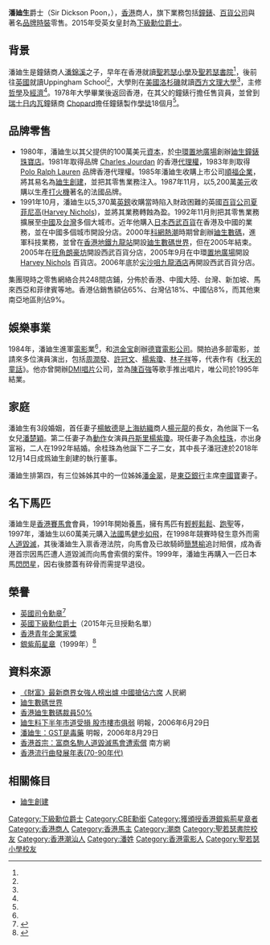 {{Infobox person
| 前綴尊稱   = 
| 姓名       = 潘廸生
| 後綴尊稱   = 
| 圖像       = 
| 圖像大小   = 
| 圖像替代   = 
| 圖像說明   = 
| 原文名     = 
| 語系       = 
| 羅馬拼音   = 
| 本名       = 
| 英文名     =
| 字         = 
| 號         =  
| 出生名     =
| 出生日期   = {{Birth date and age|1956|6|19}}<ref name="創意搖籃 德寶的童話">{{cite web |url=https://www.filmarchive.gov.hk/documents/18995340/19057015/ebook_chi_03.pdf |title=創意搖籃 德寶的童話 |last= |first= |date= |website= |publisher=香港電影資料館 |access-date=2021-09-21 |quote= |archive-date=2021-09-21 |archive-url=https://web.archive.org/web/20210921062520/https://www.filmarchive.gov.hk/documents/18995340/19057015/ebook_chi_03.pdf |dead-url=no }}</ref>
| 出生地     = 
| 受洗       = 
| 失蹤日期   = <!-- {{Disappeared date and age|YYYY|MM|DD|YYYY|MM|DD}} -->
| 失蹤地     = 
| 失蹤情況   = 
| 死亡日期   = <!-- {{Death date and age|YYYY|MM|DD|YYYY|MM|DD}} -->
| 死亡地     = 
| 死因       = 
| 遺體發現地 = 
| 墓地       = 
| 墓地坐標   = <!-- {{Coord|LAT|LONG|display=inline}} -->
| 紀念建築   = 
| 居住地     = 
| 國籍       = {{GBR}} <!--大英帝國勳章受勳者需要是英國國民才可冠上爵士頭銜，証明他是英藉。想改成單中國藉，請提岀處  -->
| 籍貫       =
| 別名       = 
| 種族       = 
| 語言       = 
| 公民權     = 
| 教育程度   = 
| 母校       = 
| 職業       = 
| 活躍時期   = 
| 僱主       = 
| 組織       = 
| 機構       = 
| 知名原因   = 
| 知名作品   = 
| 風格       = 
| 受影響於   = 
| 影響於     = 
| 家鄉       = 
| 薪金       = 
| 凈資產     = 
| 身高       = 
| 體重       = 
| 髮色       = 
| 瞳色       = 
| 三圍       = 
| 電視節目   = 
| 頭銜       = 
| 頭銜時期   = 
| 前任       = 
| 繼任       = 
| 政黨       = 
| 政治運動   = 
| 競爭者     = 
| 董事會     = 
| 宗教信仰   = 
| 宗派       = 
| 刑事起訴   = 
| 刑事處罰   = 
| 刑事狀況   = 
| 配偶       = 余桂珠
| 伴侶       = 
| 子女       = 
| 父母       = [[潘錦溪|潘錦溪]]（父親）
| 親屬       = [[潘金翠|潘金翠]]（姊姊）<br/>[[李國寶|李國寶]]（姊夫）
| 呼號       = 
| 獲獎       = 
| 簽名       = 
| 簽名大小   = 
| 簽名替代   = 
| module     = 
| module2    = 
| module3    = 
| module4    = 
| module5    = 
| module6    = 
| 網站       = <!-- {{URL|www.example.com}} -->
| 腳註       = 
| 寬度       = 
}}

'''潘廸生'''爵士{{CBE|nocat}}{{SBSHK|nocat}}（Sir Dickson Poon，{{bd|1956年|6月19日|||Poon, Sir Dickson}}），[[香港|香港]]商人，旗下業務包括[[鐘錶|鐘錶]]、[[百貨公司|百貨公司]]與著名[[品牌|品牌]][[時裝|時裝]]零售。2015年受英女皇封為[[下級勳位爵士|下級勳位爵士]]。

==背景==
潘廸生是鐘錶商人[[潘錦溪|潘錦溪]]之子，早年在香港就讀[[聖若瑟小學|聖若瑟小學]]及[[聖若瑟書院|聖若瑟書院]]<ref name="創意搖籃 德寶的童話" />，後前往[[英國|英國]]就讀Uppingham School<ref name="創意搖籃 德寶的童話" />，大學則在[[美國|美國]][[洛杉磯|洛杉磯]]就讀[[西方學院|西方文理大學]]<ref name="創意搖籃 德寶的童話" />，主修[[哲學|哲學]]及[[經濟|經濟]]<ref name="創意搖籃 德寶的童話" />。1978年大學畢業後返回香港，在其父的鐘錶行擔任售貨員，並曾到[[瑞士|瑞士]][[日内瓦|日内瓦]]鐘錶商 [[Chopard|Chopard]]擔任鐘錶製作[[學徒|學徒]]18個月<ref name="創意搖籃 德寶的童話" />。

== 品牌零售 ==
{{main|廸生創建}}
* 1980年，潘廸生以其父提供的100萬美元[[資本|資本]]，於[[中環|中環]][[置地廣塲|置地廣場]]創辦[[廸生鐘錶珠寶店|廸生鐘錶珠寶店]]。1981年取得品牌 [[Charles_Jourdan|Charles Jourdan]] 的香港[[代理權|代理權]]，1983年則取得 [[Polo_Ralph_Lauren|Polo Ralph Lauren]] 品牌香港代理權。1985年潘廸生收購上市公司[[順福企業|順福企業]]，將其易名為[[廸生創建|廸生創建]]，並把其零售業務注入。1987年11月，以5,200萬[[美元|美元]]收購以生產[[打火機|打火機]]著名的法國品牌{{tsl|en|ST Dupont|都彭}}。
* 1991年10月，潘廸生以5,370萬[[英鎊|英鎊]]收購當時陷入財政困難的英國[[百貨公司|百貨公司]][[夏菲尼高|夏菲尼高]]([[Harvey_Nichols|Harvey Nichols]])，並將其業務轉蝕為盈。1992年11月則把其零售業務擴展至[[中國|中國]]及[[台灣|台灣]]多個大城市。近年他購入[[日本|日本]][[西武百貨|西武百貨]]在香港及中國的業務，並在中國多個城市開設分店。2000年[[科網熱潮|科網熱潮]]時期曾創辦[[廸生數碼|廸生數碼]]，進軍科技業務，並曾在[[香港地鐵|香港地鐵]][[九龍站_(港鐵)|九龍站]]開設[[廸生數碼世界|廸生數碼世界]]，但在2005年結束。2005年在[[旺角|旺角]][[朗豪坊|朗豪坊]]開設西武百貨分店，2005年9月在中環[[置地廣塲|置地廣場]]開設 [[Harvey_Nichols|Harvey Nichols]] 百貨店。2006年底於[[尖沙咀|尖沙咀]][[九龍酒店|九龍酒店]]再開設西武百貨分店。

集團現時之零售網絡合共248間店鋪，分佈於香港、中國大陸、台灣、新加坡、馬來西亞和菲律賓等地。香港佔銷售額佔65%、台灣佔18%、中國佔8%，而其他東南亞地區則佔9%。

== 娛樂事業 ==
1984年，潘廸生進軍[[電影|電影]]業<ref name="創意搖籃 德寶的童話" />，和[[洪金宝|洪金宝]]創辦[[德寶電影公司|德寶電影公司]]。開拍過多部電影，並請來多位演員演出，包括[[周潤發|周潤發]]、[[許冠文|許冠文]]、[[楊紫瓊|楊紫瓊]]、[[林子祥|林子祥]]等，代表作有《[[秋天的童話|秋天的童話]]》。他亦曾開辦[[DMI唱片|DMI唱片]]公司，並為[[陳百強|陳百強]]等歌手推出唱片，唯公司於1995年結業。

== 家庭 ==
潘廸生有3段婚姻，首任妻子[[楊敏德|楊敏德]]是[[上海|上海]][[紡織|紡織]]商人[[楊元龍|楊元龍]]的長女，為他誕下一名女兒[[潘楚穎|潘楚穎]]。第二任妻子為[[動作|動作]]女演員[[丹斯里|丹斯里]][[楊紫瓊|楊紫瓊]]。現任妻子為[[余桂珠|余桂珠]]，亦出身富裕，二人在1992年結婚。余桂珠為他誕下二子二女，其中長子潘冠達於2018年12月14日成爲廸生創建的執行董事。

潘廸生排第四，有三位姊姊其中的一位姊姊[[潘金翠|潘金翠]]，是[[東亞銀行|東亞銀行]]主席[[李國寶|李國寶]]妻子。

== 名下馬匹 ==
潘廸生是[[香港賽馬會|香港賽馬會]]會員，1991年開始養[[馬|馬]]，擁有馬匹有[[輕輕鬆鬆|輕輕鬆鬆]]、[[跑聖|跑聖]]等，1997年，潘廸生以60萬美元購入[[法國|法國]]馬[[健步如飛|健步如飛]]，在1998年競賽時發生意外而需[[人道毀滅|人道毀滅]]，其後潘廸生入禀香港法院，向馬會及已故騎師[[簡慧榆|簡慧榆]]追討賠償，成為香港首宗因馬匹遭人道毀滅而向馬會索償的案件。1999年，潘廸生再購入一匹日本馬[[閃閃星|閃閃星]]，因右後膝蓋有碎骨而需提早退役。

== 榮譽 ==
* [[英國|英國]][[CBE|司令勳章]]<ref>{{cite web |url=http://dailynews.sina.com/bg/news/int/phoenixtv/20150103/02096355531.html |title=英國女王公佈新年授勛名單 三名華人獲得嘉獎 |publisher=新浪 |accessdate=3 Jan 2015 |archive-date=2019-06-08 |archive-url=https://web.archive.org/web/20190608171745/http://dailynews.sina.com/bg/news/int/phoenixtv/20150103/02096355531.html |dead-url=no }}</ref>
* [[英國|英國]][[下級勳位爵士|下級勳位爵士]]（2015年元旦授勳名單）
* [[香港青年企業家獎|香港青年企業家獎]]
* [[銀紫荊星章|銀紫荊星章]]（1999年）<ref>{{Cite web |url=http://www.info.gov.hk/cml/miscell/index2.htm |title=香港特別行政區獲授勳及嘉獎人士 |accessdate=2017-09-22 |archive-date=2013-07-09 |archive-url=https://web.archive.org/web/20130709091101/http://www.info.gov.hk/cml/miscell/index2.htm |dead-url=yes }}</ref>

== 資料來源 ==
* [http://finance.people.com.cn/BIG5/8215/71100/71106/4822507.html 《財富》最新商界女強人榜出爐 中國搶佔六席] {{Wayback|url=http://finance.people.com.cn/BIG5/8215/71100/71106/4822507.html |date=20160304082436 }} 人民網
* [https://web.archive.org/web/20070929230407/http://www.ekin.cn/old/ad/cyber.htm 廸生數碼世界]
* [https://web.archive.org/web/20070313062133/http://it.zaobao.com/pages3/it030301a.html 香港廸生數碼裁員50%]
* [http://www.mpfinance.com/htm/Finance/20060629/News/ec_eck1.htm 廸生料下半年市道受損 股市樓市俱弱] {{Wayback|url=http://www.mpfinance.com/htm/Finance/20060629/News/ec_eck1.htm |date=20160304205108 }} 明報，2006年6月29日
* [http://life.mingpao.com/cfm/dailynews3b.cfm?File=20060829/nalgo/goa1.txt 潘廸生：GST是毒藥] {{Wayback|url=http://life.mingpao.com/cfm/dailynews3b.cfm?File=20060829%2Fnalgo%2Fgoa1.txt |date=20190613093704 }} 明報，2006年8月29日
* [http://www.southcn.com/news/hktwma/shijing/200203051253.htm 香港首宗：富商名駒人道毀滅馬會遭索償] {{Wayback|url=http://www.southcn.com/news/hktwma/shijing/200203051253.htm |date=20160304221923 }} 南方網
* [http://comebacktolove.blogspot.com/2006/08/70-90.html 香港流行曲發展年表(70-90年代)] {{Wayback|url=http://comebacktolove.blogspot.com/2006/08/70-90.html |date=20210414213308 }}

== 相關條目 ==
* [[廸生創建|廸生創建]]

{{Authority control}}

{{DEFAULTSORT:Poon, Sir Dickson}}
[[Category:下級勳位爵士|Category:下級勳位爵士]]
[[Category:CBE勳銜|Category:CBE勳銜]]
[[Category:獲頒授香港銀紫荊星章者|Category:獲頒授香港銀紫荊星章者]]
[[Category:香港商人|Category:香港商人]]
[[Category:香港馬主|Category:香港馬主]]
[[Category:潮商|Category:潮商]]
[[Category:聖若瑟書院校友|Category:聖若瑟書院校友]]
[[Category:香港潮汕人|Category:香港潮汕人]]
[[Category:潘姓|Category:潘姓]]
[[Category:香港電影人|Category:香港電影人]]
[[Category:聖若瑟小學校友|Category:聖若瑟小學校友]]